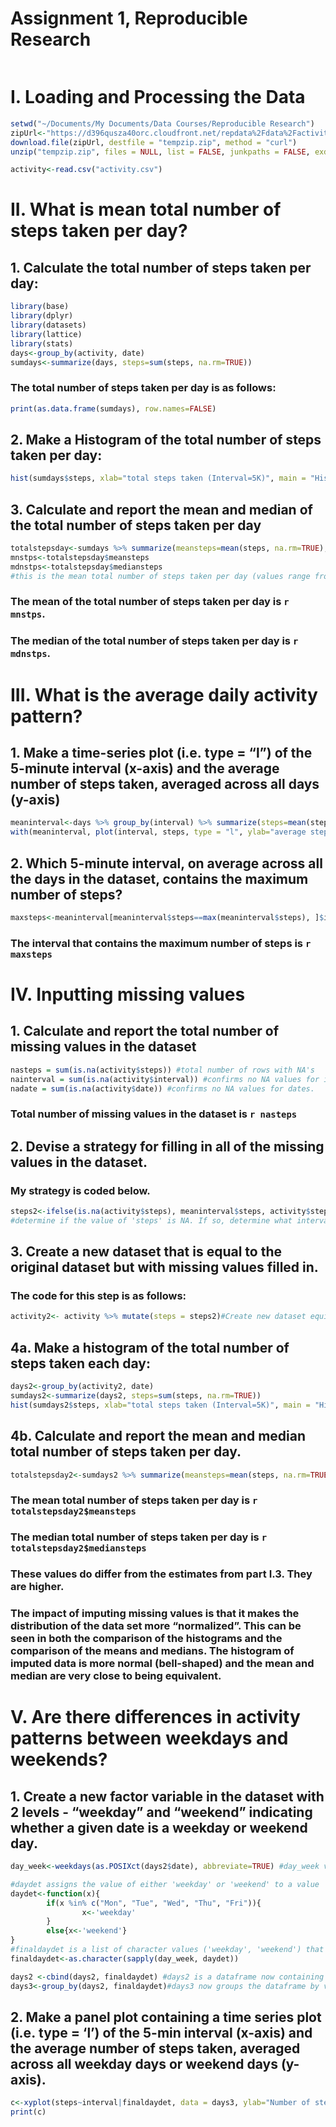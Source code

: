 Assignment 1, Reproducible Research
========================================================
```r
```
# I. Loading and Processing the Data

```r
setwd("~/Documents/My Documents/Data Courses/Reproducible Research")
zipUrl<-"https://d396qusza40orc.cloudfront.net/repdata%2Fdata%2Factivity.zip"
download.file(zipUrl, destfile = "tempzip.zip", method = "curl")
unzip("tempzip.zip", files = NULL, list = FALSE, junkpaths = FALSE, exdir = ".", unzip = "internal", setTimes = FALSE)

activity<-read.csv("activity.csv")
```

# II. What is mean total number of steps taken per day?

## 1. Calculate the total number of steps taken per day:
```r
library(base)
library(dplyr)
library(datasets)
library(lattice)
library(stats)
days<-group_by(activity, date)
sumdays<-summarize(days, steps=sum(steps, na.rm=TRUE))
```
### The total number of steps taken per day is as follows: 
```r
print(as.data.frame(sumdays), row.names=FALSE)
```

## 2. Make a Histogram of the total number of steps taken per day:
```r
hist(sumdays$steps, xlab="total steps taken (Interval=5K)", main = "Histogram of Total Steps Taken Each Day")
```

## 3. Calculate and report the mean and median of the total number of steps taken per day
```r
totalstepsday<-sumdays %>% summarize(meansteps=mean(steps, na.rm=TRUE), mediansteps=median(steps, na.rm=TRUE))
mnstps<-totalstepsday$meansteps
mdnstps<-totalstepsday$mediansteps
#this is the mean total number of steps taken per day (values range from 0 to 15K)
```
### The mean of the total number of steps taken per day is `r mnstps`.
### The median of the total number of steps taken per day is `r mdnstps`.

# III. What is the average daily activity pattern?
## 1. Make a time-series plot (i.e. type = "l") of the 5-minute interval (x-axis) and the average number of steps taken, averaged across all days (y-axis)

```r
meaninterval<-days %>% group_by(interval) %>% summarize(steps=mean(steps, na.rm=TRUE))
with(meaninterval, plot(interval, steps, type = "l", ylab="average steps taken across all 61 days"))
```

## 2. Which 5-minute interval, on average across all the days in the dataset, contains the maximum number of steps?
```r
maxsteps<-meaninterval[meaninterval$steps==max(meaninterval$steps), ]$interval
```
### The interval that contains the maximum number of steps is `r maxsteps`

# IV. Inputting missing values

## 1. Calculate and report the total number of missing values in the dataset 
```r
nasteps = sum(is.na(activity$steps)) #total number of rows with NA's
nainterval = sum(is.na(activity$interval)) #confirms no NA values for intervals.
nadate = sum(is.na(activity$date)) #confirms no NA values for dates.
```
### Total number of missing values in the dataset is `r nasteps`

## 2. Devise a strategy for filling in all of the missing values in the dataset.
### My strategy is coded below.  
```r
steps2<-ifelse(is.na(activity$steps), meaninterval$steps, activity$steps)
#determine if the value of 'steps' is NA. If so, determine what interval it corresponds to and assign it the value of the total mean steps of that interval (meaninterval$steps). If the value is not NA assign its original value (activity$steps) back to it.
```
## 3. Create a new dataset that is equal to the original dataset but with missing values filled in.
### The code for this step is as follows:
```r
activity2<- activity %>% mutate(steps = steps2)#Create new dataset equivalent to first but with NAs filled in.
```

## 4a. Make a histogram of the total number of steps taken each day:
```r
days2<-group_by(activity2, date)
sumdays2<-summarize(days2, steps=sum(steps, na.rm=TRUE))
hist(sumdays2$steps, xlab="total steps taken (Interval=5K)", main = "Histogram of Total Steps Taken Each Day")
```
## 4b. Calculate and report the mean and median total number of steps taken per day.
```r
totalstepsday2<-sumdays2 %>% summarize(meansteps=mean(steps, na.rm=TRUE), mediansteps=median(steps, na.rm=TRUE))
```
### The mean total number of steps taken per day is `r totalstepsday2$meansteps`
### The median total number of steps taken per day is `r totalstepsday2$mediansteps`
### These values do differ from the estimates from part I.3.  They are higher.
### The impact of imputing missing values is that it makes the distribution of the data set more "normalized".  This can be seen in both the comparison of the histograms and the comparison of the means and medians.  The histogram of imputed data is more normal (bell-shaped) and the mean and median are very close to being equivalent.

# V. Are there differences in activity patterns between weekdays and weekends?

## 1. Create a new factor variable in the dataset with 2 levels - "weekday" and "weekend" indicating whether a given date is a weekday or weekend day.
```r
day_week<-weekdays(as.POSIXct(days2$date), abbreviate=TRUE) #day_week variable uses "weekdays()" function to determine the actual day (i.e. "Mon", "Tue", "Wed", etc) of days2$date

#daydet assigns the value of either 'weekday' or 'weekend' to a value
daydet<-function(x){
        if(x %in% c("Mon", "Tue", "Wed", "Thu", "Fri")){
                x<-'weekday'
        }
        else{x<-'weekend'}
}
#finaldaydet is a list of character values ('weekday', 'weekend') that is the result of inputting the variable 'day_week' to the function 'daydet' (via sapply)
finaldaydet<-as.character(sapply(day_week, daydet))

days2 <-cbind(days2, finaldaydet) #days2 is a dataframe now containing where each value of each variable falls, whether on a weekday or weekend.
days3<-group_by(days2, finaldaydet)#days3 now groups the dataframe by value of 'finaldaydet'
```

## 2. Make a panel plot containing a time series plot (i.e. type = 'l') of the 5-min interval (x-axis) and the average number of steps taken, averaged across all weekday days or weekend days (y-axis).
```r
c<-xyplot(steps~interval|finaldaydet, data = days3, ylab="Number of steps", type="l", layout=c(1, 2))
print(c)
```
